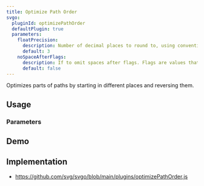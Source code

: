 ```yaml
---
title: Optimize Path Order
svgo:
  pluginId: optimizePathOrder
  defaultPlugin: true
  parameters:
    floatPrecision:
      description: Number of decimal places to round to, using conventional rounding rules.
      default: 3
    noSpaceAfterFlags:
      description: If to omit spaces after flags. Flags are values that can only be <code>0</code> or <code>1</code> and are used by some path commands, namely <a href="https://developer.mozilla.org/docs/Web/SVG/Attribute/d#elliptical_arc_curve" target="_blank"><code>A</code> and <code>a</code></a>.
      default: false
---
```


Optimizes parts of paths by starting in different places and reversing them.

## Usage

<PluginUsage/>

### Parameters

<PluginParams/>

## Demo

<PluginDemo/>

## Implementation

* https://github.com/svg/svgo/blob/main/plugins/optimizePathOrder.js

